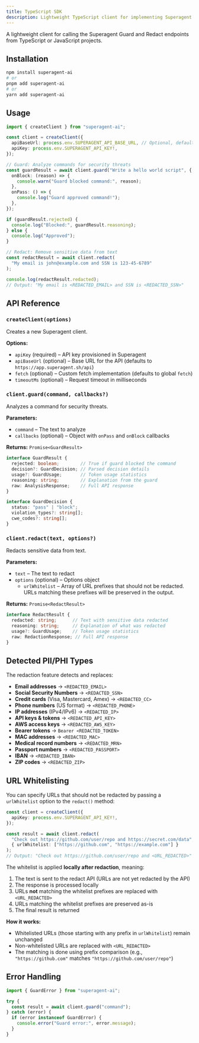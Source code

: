 ```yaml
---
title: TypeScript SDK
description: Lightweight TypeScript client for implementing Superagent in your app
---
```


A lightweight client for calling the Superagent Guard and Redact endpoints from TypeScript or JavaScript projects.

## Installation

```bash title="Terminal"
npm install superagent-ai
# or
pnpm add superagent-ai
# or
yarn add superagent-ai
```

## Usage

```ts title="index.ts"
import { createClient } from "superagent-ai";

const client = createClient({
  apiBaseUrl: process.env.SUPERAGENT_API_BASE_URL, // Optional, defaults to https://app.superagent.sh/api
  apiKey: process.env.SUPERAGENT_API_KEY!,
});

// Guard: Analyze commands for security threats
const guardResult = await client.guard("Write a hello world script", {
  onBlock: (reason) => {
    console.warn("Guard blocked command:", reason);
  },
  onPass: () => {
    console.log("Guard approved command!");
  },
});

if (guardResult.rejected) {
  console.log("Blocked:", guardResult.reasoning);
} else {
  console.log("Approved");
}

// Redact: Remove sensitive data from text
const redactResult = await client.redact(
  "My email is john@example.com and SSN is 123-45-6789"
);

console.log(redactResult.redacted);
// Output: "My email is <REDACTED_EMAIL> and SSN is <REDACTED_SSN>"
```

## API Reference

### `createClient(options)`

Creates a new Superagent client.

**Options:**
- `apiKey` (required) – API key provisioned in Superagent
- `apiBaseUrl` (optional) – Base URL for the API (defaults to `https://app.superagent.sh/api`)
- `fetch` (optional) – Custom fetch implementation (defaults to global `fetch`)
- `timeoutMs` (optional) – Request timeout in milliseconds

### `client.guard(command, callbacks?)`

Analyzes a command for security threats.

**Parameters:**
- `command` – The text to analyze
- `callbacks` (optional) – Object with `onPass` and `onBlock` callbacks

**Returns:** `Promise<GuardResult>`

```ts
interface GuardResult {
  rejected: boolean;        // True if guard blocked the command
  decision?: GuardDecision; // Parsed decision details
  usage?: GuardUsage;       // Token usage statistics
  reasoning: string;        // Explanation from the guard
  raw: AnalysisResponse;    // Full API response
}

interface GuardDecision {
  status: "pass" | "block";
  violation_types?: string[];
  cwe_codes?: string[];
}
```

### `client.redact(text, options?)`

Redacts sensitive data from text.

**Parameters:**
- `text` – The text to redact
- `options` (optional) – Options object
  - `urlWhitelist` – Array of URL prefixes that should not be redacted. URLs matching these prefixes will be preserved in the output.

**Returns:** `Promise<RedactResult>`

```ts
interface RedactResult {
  redacted: string;      // Text with sensitive data redacted
  reasoning: string;     // Explanation of what was redacted
  usage?: GuardUsage;    // Token usage statistics
  raw: RedactionResponse; // Full API response
}
```

## Detected PII/PHI Types

The redaction feature detects and replaces:

- **Email addresses** → `<REDACTED_EMAIL>`
- **Social Security Numbers** → `<REDACTED_SSN>`
- **Credit cards** (Visa, Mastercard, Amex) → `<REDACTED_CC>`
- **Phone numbers** (US format) → `<REDACTED_PHONE>`
- **IP addresses** (IPv4/IPv6) → `<REDACTED_IP>`
- **API keys & tokens** → `<REDACTED_API_KEY>`
- **AWS access keys** → `<REDACTED_AWS_KEY>`
- **Bearer tokens** → `Bearer <REDACTED_TOKEN>`
- **MAC addresses** → `<REDACTED_MAC>`
- **Medical record numbers** → `<REDACTED_MRN>`
- **Passport numbers** → `<REDACTED_PASSPORT>`
- **IBAN** → `<REDACTED_IBAN>`
- **ZIP codes** → `<REDACTED_ZIP>`

## URL Whitelisting

You can specify URLs that should not be redacted by passing a `urlWhitelist` option to the `redact()` method:

```ts title="url-whitelist-example.ts"
const client = createClient({
  apiKey: process.env.SUPERAGENT_API_KEY!,
});

const result = await client.redact(
  "Check out https://github.com/user/repo and https://secret.com/data",
  { urlWhitelist: ["https://github.com", "https://example.com"] }
);
// Output: "Check out https://github.com/user/repo and <URL_REDACTED>"
```

The whitelist is applied **locally after redaction**, meaning:
1. The text is sent to the redact API (URLs are not yet redacted by the API)
2. The response is processed locally
3. URLs **not** matching the whitelist prefixes are replaced with `<URL_REDACTED>`
4. URLs matching the whitelist prefixes are preserved as-is
5. The final result is returned

**How it works:**
- Whitelisted URLs (those starting with any prefix in `urlWhitelist`) remain unchanged
- Non-whitelisted URLs are replaced with `<URL_REDACTED>`
- The matching is done using prefix comparison (e.g., `"https://github.com"` matches `"https://github.com/user/repo"`)

## Error Handling

```ts title="error-handling.ts"
import { GuardError } from "superagent-ai";

try {
  const result = await client.guard("command");
} catch (error) {
  if (error instanceof GuardError) {
    console.error("Guard error:", error.message);
  }
}
```
